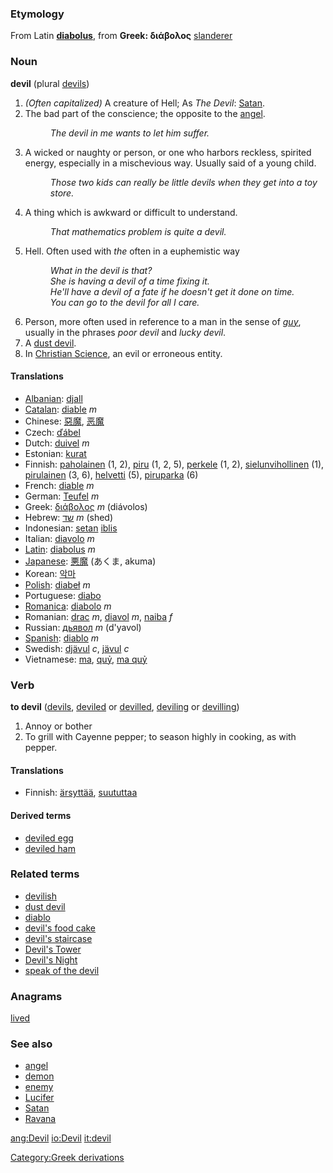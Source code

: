 ===Etymology===
From Latin '''[[diabolus]]''', from '''Greek: διάβολος  
''' [[slanderer]]

===Noun===
'''devil''' (plural [[devil]]s)

#''(Often capitalized)'' A creature of Hell; As ''The Devil'': [[Satan]].
#The bad part of the conscience; the opposite to the [[angel]].
#: ''The devil in me wants to let him suffer.''
#A wicked or naughty or  person, or one who harbors reckless, spirited energy, especially in a mischevious way.  Usually said of a young child.
#: ''Those two kids can really be little devils when they get into a toy store.''
#A thing which is awkward or difficult to understand.
#:''That mathematics problem is quite a devil.''
#Hell.  Often used with ''the'' often in a euphemistic way
#:''What in the devil is that?''
#:''She is having a devil of a time fixing it.''
#:''He'll have a devil of a fate if he doesn't get it done on time.''
#: ''You can go to the devil for all I care.''
#Person, more often used in reference to a man in the sense of ''[[guy]]'', usually in the phrases ''poor devil'' and ''lucky devil''.
#A [[dust devil]].
#In [[Christian Science]], an evil or erroneous entity.

====Translations====
*[[Albanian]]: [[djall]] 
*[[Catalan]]: [[diable]] ''m''
*Chinese: [[惡魔]], [[恶魔]]
*Czech: [[ďábel]]
*Dutch: [[duivel]] ''m''
*Estonian: [[kurat]]
*Finnish: [[paholainen]] (1, 2), [[piru#Finnish|piru]] (1, 2, 5), [[perkele]] (1, 2), [[sielunvihollinen]] (1), [[pirulainen]] (3, 6), [[helvetti]] (5), [[piruparka]] (6)
*French: [[diable]] ''m''
*German: [[Teufel]] ''m''
*Greek: [[διάβολος]] ''m'' (di&aacute;volos)
*Hebrew: [[שד]] ''m'' (shed)
*Indonesian: [[setan]] [[iblis]]
*Italian: [[diavolo]] ''m''
*[[Latin]]: [[diabolus]] ''m''
*[[Japanese]]: [[悪魔]] (あくま, akuma)
*Korean: [[악마]]
*[[Polish]]: [[diabeł]] ''m''
*Portuguese: [[diabo]]
*[[Romanica]]: [[diabolo]] ''m''
*Romanian: [[drac]] ''m'', [[diavol]] ''m'', [[naiba]] ''f''
*Russian: [[дьявол]] ''m'' (d'yavol)
*[[Spanish]]: [[diablo]] ''m''
*Swedish: [[djävul]] ''c'', [[jävul]] ''c''
*Vietnamese: [[ma#Vietnamese|ma]], [[quỷ]], [[ma quỷ]]

===Verb===
'''to devil''' ([[devils]], [[deviled]] or [[devilled]], [[deviling]] or [[devilling]])

# Annoy or bother
# To grill with Cayenne pepper; to season highly in cooking, as with pepper.

====Translations====
*Finnish: [[ärsyttää]], [[suututtaa]]

====Derived terms====
*[[deviled egg]]
*[[deviled ham]]

===Related terms===
*[[devilish]]
*[[dust devil]]
*[[diablo]]
*[[devil's food cake]]
*[[devil's staircase]]
*[[Devil's Tower]]
*[[Devil's Night]]
*[[speak of the devil]]<!-- idiom? -->

===Anagrams===
[[lived]]
===See also===
*[[angel]]
*[[demon]]
*[[enemy]]
*[[Lucifer]]
*[[Satan]]
*[[Ravana]]

[[Category:Greek derivations]]

[[ang:Devil]]
[[io:Devil]]
[[it:devil]]